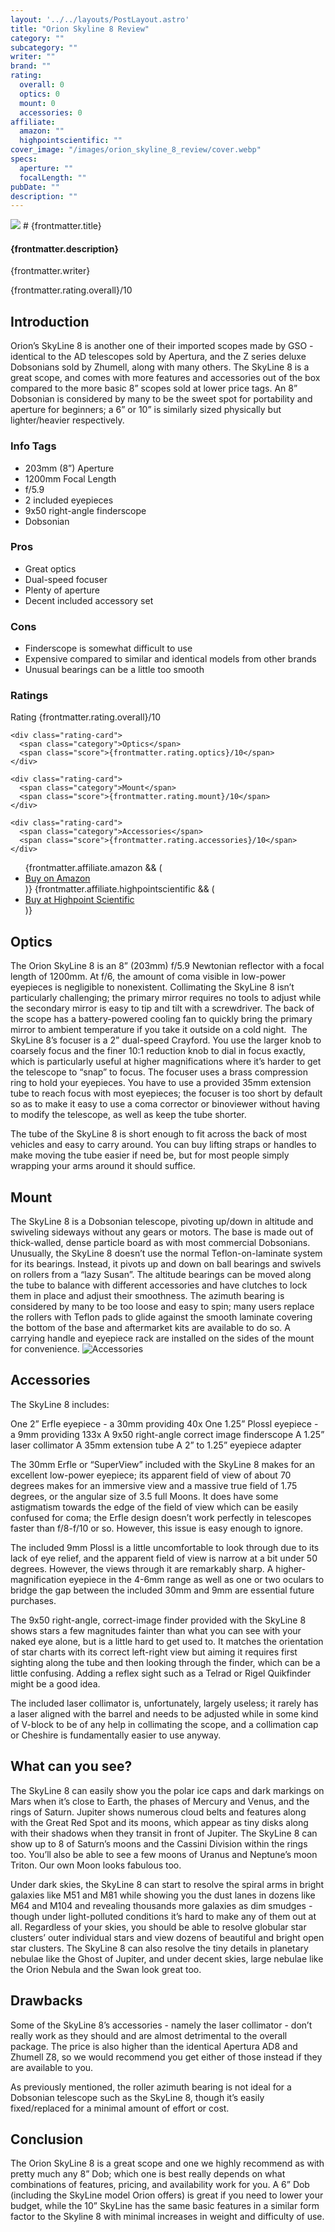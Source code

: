 ```yaml
---
layout: '../../layouts/PostLayout.astro'
title: "Orion Skyline 8 Review"
category: ""
subcategory: ""
writer: ""
brand: ""
rating:
  overall: 0
  optics: 0
  mount: 0
  accessories: 0
affiliate:
  amazon: ""
  highpointscientific: ""
cover_image: "/images/orion_skyline_8_review/cover.webp"
specs:
  aperture: ""
  focalLength: ""
pubDate: ""
description: ""
---
```


<img src={frontmatter.cover_image} class="post-starter-image" />
# {frontmatter.title}

<h4>{frontmatter.description}</h4>
<p class="writer">{frontmatter.writer}</p>
<span class="rating centered_flex">{frontmatter.rating.overall}/10</span>

<h2>Introduction</h2>

<p class="highlight">Orion’s SkyLine 8 is another one of their imported scopes made by GSO - identical to the AD telescopes sold by Apertura, and the Z series deluxe Dobsonians sold by Zhumell, along with many others. The SkyLine 8 is a great scope, and comes with more features and accessories out of the box compared to the more basic 8” scopes sold at lower price tags. An 8” Dobsonian is considered by many to be the sweet spot for portability and aperture for beginners; a 6” or 10” is similarly sized physically but lighter/heavier respectively.</p>
<section class="info-tags">
  <h3>Info Tags</h3>
  <ul>
    <li>203mm (8”) Aperture</li>
    <li>1200mm Focal Length</li>
    <li>f/5.9</li>
    <li>2 included eyepieces</li>
    <li>9x50 right-angle finderscope</li>
    <li>Dobsonian</li>
  </ul>
</section>

<section class="pros-cons">
  <div class="pros-block">
    <h3>Pros</h3>
    <ul>
        <li>Great optics</li>
        <li>Dual-speed focuser</li>
        <li>Plenty of aperture</li>
        <li>Decent included accessory set</li>
    </ul>
  </div>
  <div class="cons-block">
    <h3>Cons</h3>
    <ul>
        <li>Finderscope is somewhat difficult to use</li>
        <li>Expensive compared to similar and identical models from other brands</li>
        <li>Unusual bearings can be a little too smooth</li>
    </ul>
  </div>
</section>

<section class="ratings">
  <h3>Ratings</h3>
  <div class="ratings-grid">
    <div class="rating-card">
      <span class="category">Rating</span>
      <span class="score">{frontmatter.rating.overall}/10</span>
    </div>

    <div class="rating-card">
      <span class="category">Optics</span>
      <span class="score">{frontmatter.rating.optics}/10</span>
    </div>

    <div class="rating-card">
      <span class="category">Mount</span>
      <span class="score">{frontmatter.rating.mount}/10</span>
    </div>

    <div class="rating-card">
      <span class="category">Accessories</span>
      <span class="score">{frontmatter.rating.accessories}/10</span>
    </div>
  </div>
</section>
<section class="affiliates">
  <ul>
    {frontmatter.affiliate.amazon && (
      <li><a class="affiliate-link" href={frontmatter.affiliate.amazon}>Buy on Amazon</a></li>
    )}
    {frontmatter.affiliate.highpointscientific && (
      <li><a class="affiliate-link" href={frontmatter.affiliate.highpointscientific}>Buy at Highpoint Scientific</a></li>
    )}
  </ul>
</section>
<h2>Optics</h2>

The Orion SkyLine 8 is an 8” (203mm) f/5.9 Newtonian reflector with a focal length of 1200mm. At f/6, the amount of coma visible in low-power eyepieces is negligible to nonexistent. Collimating the SkyLine 8 isn’t particularly challenging; the primary mirror requires no tools to adjust while the secondary mirror is easy to tip and tilt with a screwdriver. The back of the scope has a battery-powered cooling fan to quickly bring the primary mirror to ambient temperature if you take it outside on a cold night. 
The SkyLine 8’s focuser is a 2” dual-speed Crayford. You use the larger knob to coarsely focus and the finer 10:1 reduction knob to dial in focus exactly, which is particularly useful at higher magnifications where it’s harder to get the telescope to “snap” to focus. The focuser uses a brass compression ring to hold your eyepieces. You have to use a provided 35mm extension tube to reach focus with most eyepieces; the focuser is too short by default so as to make it easy to use a coma corrector or binoviewer without having to modify the telescope, as well as keep the tube shorter.
<p>The tube of the SkyLine 8 is short enough to fit across the back of most vehicles and easy to carry around. You can buy lifting straps or handles to make moving the tube easier if need be, but for most people simply wrapping your arms around it should suffice.</p>
<h2>Mount</h2>

The SkyLine 8 is a Dobsonian telescope, pivoting up/down in altitude and swiveling sideways without any gears or motors. The base is made out of thick-walled, dense particle board as with most commercial Dobsonians. Unusually, the SkyLine 8 doesn’t use the normal Teflon-on-laminate system for its bearings. Instead, it pivots up and down on ball bearings and swivels on rollers from a “lazy Susan”. The altitude bearings can be moved along the tube to balance with different accessories and have clutches to lock them in place and adjust their smoothness. The azimuth bearing is considered by many to be too loose and easy to spin; many users replace the rollers with Teflon pads to glide against the smooth laminate covering the bottom of the base and aftermarket kits are available to do so. A carrying handle and eyepiece rack are installed on the sides of the mount for convenience.
<img class="post-image" src="/images/orion_skyline_8_review/accessories.webp" alt="Accessories"></img>
<h2>Accessories</h2>

<p>The SkyLine 8 includes:</p>
<p>One 2” Erfle eyepiece - a 30mm providing 40x
One 1.25” Plossl eyepiece - a 9mm providing 133x
A 9x50 right-angle correct image finderscope
A 1.25” laser collimator
A 35mm extension tube
A 2” to 1.25” eyepiece adapter</p>
<p>The 30mm Erfle or “SuperView” included with the SkyLine 8 makes for an excellent low-power eyepiece; its apparent field of view of about 70 degrees makes for an immersive view and a massive true field of 1.75 degrees, or the angular size of 3.5 full Moons. It does have some astigmatism towards the edge of the field of view which can be easily confused for coma; the Erfle design doesn’t work perfectly in telescopes faster than f/8-f/10 or so. However, this issue is easy enough to ignore.</p>
<p>The included 9mm Plossl is a little uncomfortable to look through due to its lack of eye relief, and the apparent field of view is narrow at a bit under 50 degrees. However, the views through it are remarkably sharp. A higher-magnification eyepiece in the 4-6mm range as well as one or two oculars to bridge the gap between the included 30mm and 9mm are essential future purchases.</p>
<p>The 9x50 right-angle, correct-image finder provided with the SkyLine 8 shows stars a few magnitudes fainter than what you can see with your naked eye alone, but is a little hard to get used to. It matches the orientation of star charts with its correct left-right view but aiming it requires first sighting along the tube and then looking through the finder, which can be a little confusing. Adding a reflex sight such as a Telrad or Rigel Quikfinder might be a good idea.</p>
<p>The included laser collimator is, unfortunately, largely useless; it rarely has a laser aligned with the barrel and needs to be adjusted while in some kind of V-block to be of any help in collimating the scope, and a collimation cap or Cheshire is fundamentally easier to use anyway.</p>
<h2>What can you see?</h2>

<p>The SkyLine 8 can easily show you the polar ice caps and dark markings on Mars when it’s close to Earth, the phases of Mercury and Venus, and the rings of Saturn. Jupiter shows numerous cloud belts and features along with the Great Red Spot and its moons, which appear as tiny disks along with their shadows when they transit in front of Jupiter. The SkyLine 8 can show up to 8 of Saturn’s moons and the Cassini Division within the rings too. You’ll also be able to see a few moons of Uranus and Neptune’s moon Triton. Our own Moon looks fabulous too.</p>
<p>Under dark skies, the SkyLine 8 can start to resolve the spiral arms in bright galaxies like M51 and M81 while showing you the dust lanes in dozens like M64 and M104 and revealing thousands more galaxies as dim smudges - though under light-polluted conditions it’s hard to make any of them out at all. Regardless of your skies, you should be able to resolve globular star clusters’ outer individual stars and view dozens of beautiful and bright open star clusters. The SkyLine 8 can also resolve the tiny details in planetary nebulae like the Ghost of Jupiter, and under decent skies, large nebulae like the Orion Nebula and the Swan look great too.</p>
<h2>Drawbacks</h2>

Some of the SkyLine 8’s accessories - namely the laser collimator - don’t really work as they should and are almost detrimental to the overall package. The price is also higher than the identical Apertura AD8 and Zhumell Z8, so we would recommend you get either of those instead if they are available to you.
<p>As previously mentioned, the roller azimuth bearing is not ideal for a Dobsonian telescope such as the SkyLine 8, though it’s easily fixed/replaced for a minimal amount of effort or cost.</p>
<h2>Conclusion</h2>

<p>The Orion SkyLine 8 is a great scope and one we highly recommend as with pretty much any 8” Dob; which one is best really depends on what combinations of features, pricing, and availability work for you. A 6” Dob (including the SkyLine model Orion offers) is great if you need to lower your budget, while the 10” SkyLine has the same basic features in a similar form factor to the Skyline 8 with minimal increases in weight and difficulty of use.</p>


